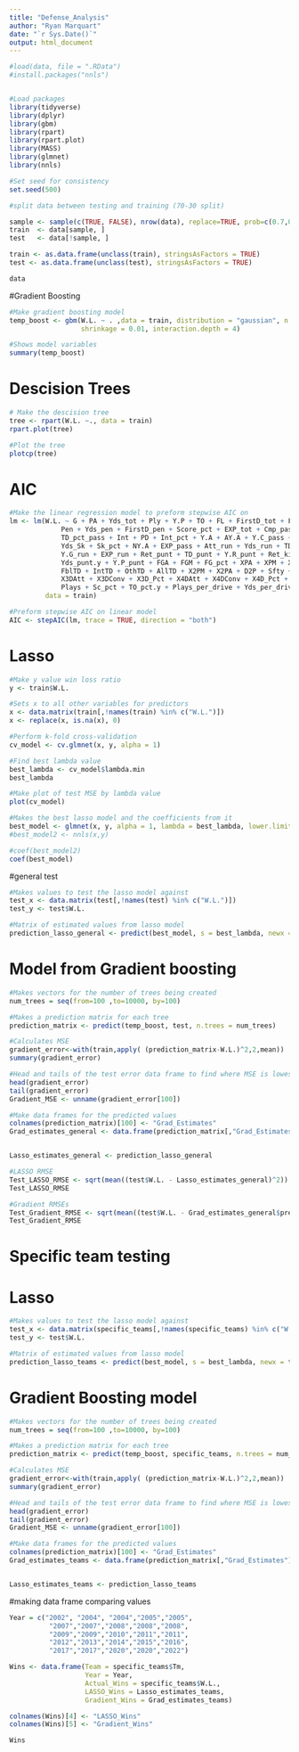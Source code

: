 ```yaml
---
title: "Defense_Analysis"
author: "Ryan Marquart"
date: "`r Sys.Date()`"
output: html_document
---
```


```r
#load(data, file = ".RData")
#install.packages("nnls")


#Load packages
library(tidyverse)
library(dplyr)
library(gbm)
library(rpart)
library(rpart.plot)
library(MASS)
library(glmnet)
library(nnls)

#Set seed for consistency
set.seed(500)
```


```r
#split data between testing and training (70-30 split)

sample <- sample(c(TRUE, FALSE), nrow(data), replace=TRUE, prob=c(0.7,0.3))
train  <- data[sample, ]
test   <- data[!sample, ]

train <- as.data.frame(unclass(train), stringsAsFactors = TRUE)
test <- as.data.frame(unclass(test), stringsAsFactors = TRUE)

data
```


#Gradient Boosting
```r
#Make gradient boosting model
temp_boost <- gbm(W.L. ~ . ,data = train, distribution = "gaussian", n.trees = 10000,
                  shrinkage = 0.01, interaction.depth = 4)

#Shows model variables
summary(temp_boost)
```
# Descision Trees
```r
# Make the descision tree
tree <- rpart(W.L. ~., data = train)
rpart.plot(tree)

#Plot the tree
plotcp(tree)
```

# AIC
```r

#Make the linear regression model to preform stepwise AIC on
lm <- lm(W.L. ~ G + PA + Yds_tot + Ply + Y.P + TO + FL + FirstD_tot + FirstD_pass + FirstD_run +
             Pen + Yds_pen + FirstD_pen + Score_pct + EXP_tot + Cmp_pass + Att_pass + Cmp_pct_pass + Yds_pass + TD_pass +
             TD_pct_pass + Int + PD + Int_pct + Y.A + AY.A + Y.C_pass + Y.G_pass + Rate + Sk +
             Yds_Sk + Sk_pct + NY.A + EXP_pass + Att_run + Yds_run + TD_run + Y.A_run +
             Y.G_run + EXP_run + Ret_punt + TD_punt + Y.R_punt + Ret_kick + Yds_kick + TD_kick + Y.R_kick + Pnt +
             Yds_punt.y + Y.P_punt + FGA + FGM + FG_pct + XPA + XPM + XP_pct + PR.TD + KR.TD + 
             FblTD + IntTD + OthTD + AllTD + X2PM + X2PA + D2P + Sfty + Pts + Pts.G + 
             X3DAtt + X3DConv + X3D_Pct + X4DAtt + X4DConv + X4D_Pct + RZAtt + RZTD + RZPct + Num_drives +
             Plays + Sc_pct + TO_pct.y + Plays_per_drive + Yds_per_drive + Start_pos + Time_per_drive + Pts_per_drive, 
         data = train)

#Preform stepwise AIC on linear model
AIC <- stepAIC(lm, trace = TRUE, direction = "both")
```


# Lasso
```r
#Make y value win loss ratio
y <- train$W.L.

#Sets x to all other variables for predictors
x <- data.matrix(train[,!names(train) %in% c("W.L.")])
x <- replace(x, is.na(x), 0)

#Perform k-fold cross-validation
cv_model <- cv.glmnet(x, y, alpha = 1)

#Find best lambda value 
best_lambda <- cv_model$lambda.min
best_lambda

#Make plot of test MSE by lambda value
plot(cv_model) 
```

```r
#Makes the best lasso model and the coefficients from it
best_model <- glmnet(x, y, alpha = 1, lambda = best_lambda, lower.limits = 0)
#best_model2 <- nnls(x,y)

#coef(best_model2)
coef(best_model)
```

#general test
```r
#Makes values to test the lasso model against
test_x <- data.matrix(test[,!names(test) %in% c("W.L.")])
test_y <- test$W.L.

#Matrix of estimated values from lasso model
prediction_lasso_general <- predict(best_model, s = best_lambda, newx = test_x)
```


# Model from Gradient boosting 
```r
#Makes vectors for the number of trees being created
num_trees = seq(from=100 ,to=10000, by=100) 

#Makes a prediction matrix for each tree
prediction_matrix <- predict(temp_boost, test, n.trees = num_trees)

#Calculates MSE
gradient_error<-with(train,apply( (prediction_matrix-W.L.)^2,2,mean))
summary(gradient_error) 

#Head and tails of the test error data frame to find where MSE is lowest
head(gradient_error)
tail(gradient_error)
Gradient_MSE <- unname(gradient_error[100])
```
```r
#Make data frames for the predicted values
colnames(prediction_matrix)[100] <- "Grad_Estimates"
Grad_estimates_general <- data.frame(prediction_matrix[,"Grad_Estimates"])


Lasso_estimates_general <- prediction_lasso_general
```

```r
#LASSO RMSE
Test_LASSO_RMSE <- sqrt(mean((test$W.L. - Lasso_estimates_general)^2))
Test_LASSO_RMSE

#Gradient RMSEs
Test_Gradient_RMSE <- sqrt(mean((test$W.L. - Grad_estimates_general$prediction_matrix....Grad_Estimates..)^2))
Test_Gradient_RMSE
```

# Specific team testing

# Lasso
```r
#Makes values to test the lasso model against
test_x <- data.matrix(specific_teams[,!names(specific_teams) %in% c("W.L.", "Tm","ANY.A","TFL")])
test_y <- test$W.L.

#Matrix of estimated values from lasso model
prediction_lasso_teams <- predict(best_model, s = best_lambda, newx = test_x)
```

# Gradient Boosting model
```r
#Makes vectors for the number of trees being created
num_trees = seq(from=100 ,to=10000, by=100) 

#Makes a prediction matrix for each tree
prediction_matrix <- predict(temp_boost, specific_teams, n.trees = num_trees)

#Calculates MSE
gradient_error<-with(train,apply( (prediction_matrix-W.L.)^2,2,mean))
summary(gradient_error) 

#Head and tails of the test error data frame to find where MSE is lowest
head(gradient_error)
tail(gradient_error)
Gradient_MSE <- unname(gradient_error[100])
```

```r
#Make data frames for the predicted values
colnames(prediction_matrix)[100] <- "Grad_Estimates"
Grad_estimates_teams <- data.frame(prediction_matrix[,"Grad_Estimates"])


Lasso_estimates_teams <- prediction_lasso_teams
```

#making data frame comparing values
```r
Year = c("2002", "2004", "2004","2005","2005",
          "2007","2007","2008","2008","2008",
          "2009","2009","2010","2011","2011",
          "2012","2013","2014","2015","2016",
          "2017","2017","2020","2020","2022")

Wins <- data.frame(Team = specific_teams$Tm,
                   Year = Year,
                   Actual_Wins = specific_teams$W.L.,
                   LASSO_Wins = Lasso_estimates_teams,
                   Gradient_Wins = Grad_estimates_teams)

colnames(Wins)[4] <- "LASSO_Wins"
colnames(Wins)[5] <- "Gradient_Wins"

Wins
```

